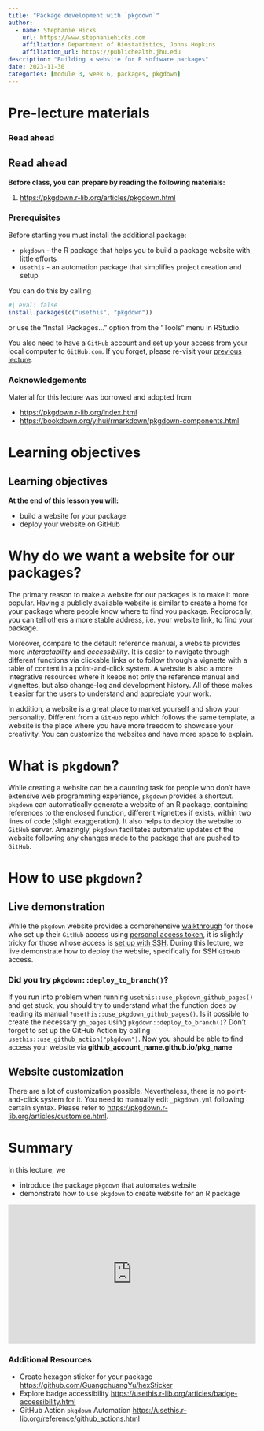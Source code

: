 ```yaml
---
title: "Package development with `pkgdown`"
author: 
  - name: Stephanie Hicks
    url: https://www.stephaniehicks.com
    affiliation: Department of Biostatistics, Johns Hopkins
    affiliation_url: https://publichealth.jhu.edu
description: "Building a website for R software packages"
date: 2023-11-30
categories: [module 3, week 6, packages, pkgdown]
---
```


<!-- Add interesting quote -->

# Pre-lecture materials

### Read ahead

::: callout-note
## Read ahead

**Before class, you can prepare by reading the following materials:**

1.  <https://pkgdown.r-lib.org/articles/pkgdown.html>
:::

### Prerequisites
Before starting you must install the additional package:

* `pkgdown` - the R package that helps you to build a package website with little efforts
* `usethis` - an automation package that simplifies project creation and setup

You can do this by calling

```r
#| eval: false
install.packages(c("usethis", "pkgdown"))
```

or use the “Install Packages…” option from the “Tools” menu in RStudio.

You also need to have a `GitHub` account and set up your access from your local computer to `GitHub.com`. If you forget, please re-visit your [previous lecture](https://www.stephaniehicks.com/jhustatprogramming2022/posts/2022-11-10-version-control-part-2/).

### Acknowledgements

Material for this lecture was borrowed and adopted from

-   <https://pkgdown.r-lib.org/index.html>
-   <https://bookdown.org/yihui/rmarkdown/pkgdown-components.html>

# Learning objectives

::: callout-note
# Learning objectives

**At the end of this lesson you will:**

-   build a website for your package
-   deploy your website on GitHub
:::

# Why do we want a website for our packages?
The primary reason to make a website for our packages is to make it more popular. Having a publicly available website is similar to create a home for your package where people know where to find you package. Reciprocally, you can tell others a more stable address, i.e. your website link, to find your package.

Moreover, compare to the default reference manual, a website provides more *interactability* and *accessibility*. It is easier to navigate through different functions via clickable links or to follow through a vignette with a table of content in a point-and-click system. A website is also a more integrative resources where it keeps not only the reference manual and vignettes, but also change-log and development history. All of these makes it easier for the users to understand and appreciate your work.

In addition, a website is a great place to market yourself and show your personality. Different from a `GitHub` repo which follows the same template, a website is the place where you have more freedom to showcase your creativity. You can customize the websites and have more space to explain.

# What is `pkgdown`?
While creating a website can be a daunting task for people who don't have extensive web programming experience, `pkgdown` provides a shortcut. `pkgdown` can automatically generate a website of an R package, containing references to the enclosed function, different vignettes if exists, within two lines of code (slight exaggeration). It also helps to deploy the website to `GitHub` server. Amazingly, `pkgdown` facilitates automatic updates of the website following any changes made to the package that are pushed to `GitHub`.

<!-- <iframe src='https://gfycat.com/ifr/NeedyRipeKingbird' frameborder='0' scrolling='no' allowfullscreen width='640' height='404'></iframe> -->

# How to use `pkgdown`?

## Live demonstration
While the `pkgdown` website provides a comprehensive [walkthrough](https://pkgdown.r-lib.org/articles/pkgdown.html) for those who set up their `GitHub` access using [personal access token](https://usethis.r-lib.org/articles/git-credentials.html), it is slightly tricky for those whose access is [set up with SSH](https://www.stephaniehicks.com/jhustatprogramming2022/posts/2022-11-10-version-control-part-2/#ssh-background-and-setup). During this lecture, we live demonstrate how to deploy the website, specifically for SSH `GitHub` access.

::: callout-tip
### Did you try `pkgdown::deploy_to_branch()`?
If you run into problem when running `usethis::use_pkgdown_github_pages()` and get stuck, you should try to understand what the function does by reading its manual `?usethis::use_pkgdown_github_pages()`. Is it possible to create the necessary `gh_pages` using `pkgdown::deploy_to_branch()`? Don't forget to set up the GitHub Action by calling `usethis::use_github_action("pkgdown")`. Now you should be able to find access your website via **github_account_name.github.io/pkg_name**
:::

## Website customization
There are a lot of customization possible. Nevertheless, there is no point-and-click system for it. You need to manually edit `_pkgdown.yml` following certain syntax. Please refer to <https://pkgdown.r-lib.org/articles/customise.html>.


# Summary
In this lecture, we

* introduce the package `pkgdown` that automates website
* demonstrate how to use `pkgdown` to create website for an R package

<div style="width:100%;height:0;padding-bottom:56%;position:relative;"><iframe src="https://giphy.com/embed/1g2JyW7p6mtZc6bOEY" width="100%" height="100%" style="position:absolute" frameBorder="0" class="giphy-embed" allowFullScreen></iframe></div>

### Additional Resources

::: callout-tip
-   Create hexagon sticker for your package <https://github.com/GuangchuangYu/hexSticker>
-   Explore badge accessibility <https://usethis.r-lib.org/articles/badge-accessibility.html>
-   GitHub Action `pkgdown` Automation <https://usethis.r-lib.org/reference/github_actions.html>
:::

